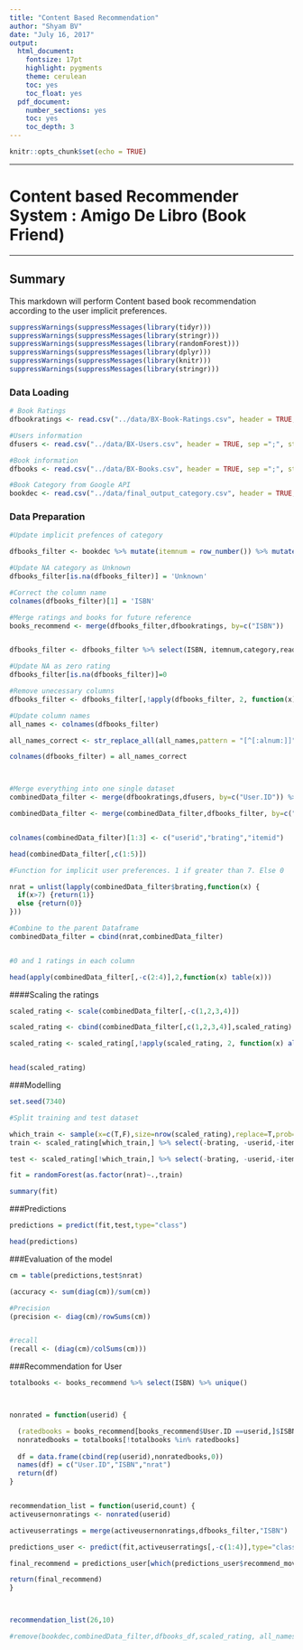 ```yaml
---
title: "Content Based Recommendation"
author: "Shyam BV"
date: "July 16, 2017"
output:
  html_document:
    fontsize: 17pt
    highlight: pygments
    theme: cerulean
    toc: yes
    toc_float: yes
  pdf_document:
    number_sections: yes
    toc: yes
    toc_depth: 3
---
```

     

```r
knitr::opts_chunk$set(echo = TRUE)
```


*******
# **Content based Recommender System : Amigo De Libro (Book Friend)**

********

## Summary

This markdown will perform Content based book recommendation according to the user implicit preferences.

```r

suppressWarnings(suppressMessages(library(tidyr)))
suppressWarnings(suppressMessages(library(stringr)))
suppressWarnings(suppressMessages(library(randomForest)))
suppressWarnings(suppressMessages(library(dplyr)))
suppressWarnings(suppressMessages(library(knitr)))
suppressWarnings(suppressMessages(library(stringr))) 

```


### Data Loading 

```r
# Book Ratings
dfbookratings <- read.csv("../data/BX-Book-Ratings.csv", header = TRUE, sep =";", stringsAsFactors = FALSE) %>% filter(Book.Rating > 0)

#Users information
dfusers <- read.csv("../data/BX-Users.csv", header = TRUE, sep =";", stringsAsFactors = FALSE)

#Book information
dfbooks <- read.csv("../data/BX-Books.csv", header = TRUE, sep =";", stringsAsFactors = FALSE)

#Book Category from Google API
bookdec <- read.csv("../data/final_output_category.csv", header = TRUE, sep =",", stringsAsFactors = FALSE) %>% select(isbn,category)

```

### Data Preparation

```r
#Update implicit prefences of category

dfbooks_filter <- bookdec %>% mutate(itemnum = row_number()) %>% mutate(reads = 1)

#Update NA category as Unknown
dfbooks_filter[is.na(dfbooks_filter)] = 'Unknown'

#Correct the column name
colnames(dfbooks_filter)[1] = 'ISBN'

#Merge ratings and books for future reference
books_recommend <- merge(dfbooks_filter,dfbookratings, by=c("ISBN"))


dfbooks_filter <- dfbooks_filter %>% select(ISBN, itemnum,category,reads) %>% spread(category,reads)

#Update NA as zero rating
dfbooks_filter[is.na(dfbooks_filter)]=0

```





```r

#Remove unecessary columns
dfbooks_filter <- dfbooks_filter[,!apply(dfbooks_filter, 2, function(x) all(is.na(x)))] 

#Update column names
all_names <- colnames(dfbooks_filter)

all_names_correct <- str_replace_all(all_names,pattern = "[^[:alnum:]]",replacement = ".")

colnames(dfbooks_filter) = all_names_correct



#Merge everything into one single dataset 
combinedData_filter <- merge(dfbookratings,dfusers, by=c("User.ID")) %>% select(User.ID,ISBN,Book.Rating)

combinedData_filter <- merge(combinedData_filter,dfbooks_filter, by=c("ISBN")) %>% select(-ISBN)


colnames(combinedData_filter)[1:3] <- c("userid","brating","itemid")

head(combinedData_filter[,c(1:5)])

```



```r
#Function for implicit user preferences. 1 if greater than 7. Else 0

nrat = unlist(lapply(combinedData_filter$brating,function(x) {
  if(x>7) {return(1)}
  else {return(0)}
}))

#Combine to the parent Dataframe 
combinedData_filter = cbind(nrat,combinedData_filter)


#0 and 1 ratings in each column

head(apply(combinedData_filter[,-c(2:4)],2,function(x) table(x)))

```




####Scaling the ratings

```r

scaled_rating <- scale(combinedData_filter[,-c(1,2,3,4)])

scaled_rating <- cbind(combinedData_filter[,c(1,2,3,4)],scaled_rating)

scaled_rating <- scaled_rating[,!apply(scaled_rating, 2, function(x) all(is.na(x)))]


head(scaled_rating)


```


###Modelling

```r
set.seed(7340)

#Split training and test dataset

which_train <- sample(x=c(T,F),size=nrow(scaled_rating),replace=T,prob=c(.8,.2))
train <- scaled_rating[which_train,] %>% select(-brating, -userid,-itemid)

test <- scaled_rating[!which_train,] %>% select(-brating, -userid,-itemid)

fit = randomForest(as.factor(nrat)~.,train)

summary(fit)
```



###Predictions


```r

predictions = predict(fit,test,type="class")

head(predictions)


```


###Evaluation of the model

```r

cm = table(predictions,test$nrat)

(accuracy <- sum(diag(cm))/sum(cm))

#Precision
(precision <- diag(cm)/rowSums(cm))


#recall
(recall <- (diag(cm)/colSums(cm)))
```



###Recommendation for User

```r
totalbooks <- books_recommend %>% select(ISBN) %>% unique()



nonrated = function(userid) {

  (ratedbooks = books_recommend[books_recommend$User.ID ==userid,]$ISBN)
  nonratedbooks = totalbooks[!totalbooks %in% ratedbooks] 
  
  df = data.frame(cbind(rep(userid),nonratedbooks,0))
  names(df) = c("User.ID","ISBN","nrat")
  return(df)
}


recommendation_list = function(userid,count) {
activeusernonratings <- nonrated(userid)

activeuserratings = merge(activeusernonratings,dfbooks_filter,"ISBN")

predictions_user <- predict(fit,activeuserratings[,-c(1:4)],type="class") %>% data.frame(activeuserratings$ISBN,recommend_movies = .)

final_recommend = predictions_user[which(predictions_user$recommend_movies==1),] %>% select(ISBN=1) %>% head(count)

return(final_recommend)
}



recommendation_list(26,10)

#remove(bookdec,combinedData_filter,dfbooks_df,scaled_rating, all_names,all_names_correct,cm,nrat,which_train,test,train,totalbooks,books_recommend)


```


